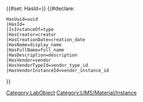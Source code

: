 <noinclude>
{{Helper/Docu/FormTemplate}}

</noinclude>
<includeonly>
{{DISPLAYTITLE:{{PAGENAME}}}}{{#set: HasId={{PAGENAME}}}}
{{LIMS/Common}}
{{#declare:
 HasUuid=uuid
 |HasId=
 |IsInstanceOf=type
 |HasCreator=creator
 |HasCreationDate=creation_date
 |HasName=display_name
 |HasFullName=full_name
 |HasDescription=description
 |HasVendor=vendor
 |HasVendorTypeId=vendor_type_id
 |HasVendorInstanceId=vendor_instance_id
}}

[[Category:LabObject]]
[[Category:LIMS/Material/Instance]]
</includeonly>